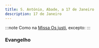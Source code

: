 ```yaml
---
title: S. António, Abade, a 17 de Janeiro
description: 17 de Janeiro
---
```


:::note
Como na [Missa Os justi](/missal/comum/16abades), excepto:
:::


### Evangelho

<LinkCard
  href="/missal/comum/14confessoresnaopontifices1#evangelho"
  title="Confessores não Pontífices - Missa Os justi"
/>
